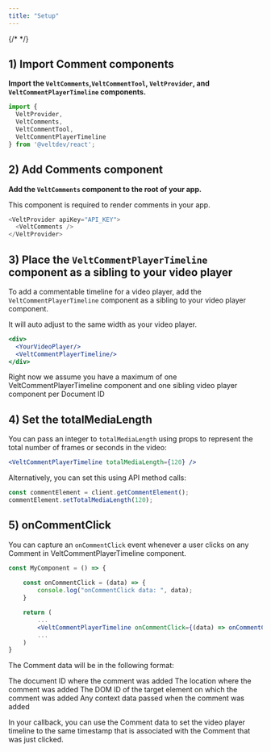 ```yaml
---
title: "Setup"
---
```

{/* <script>var SUPERFLOW_TOOLBAR_API_KEY="aU1MxKP0rca2UXwKi8bl"; var SUPERFLOW_TOOLBAR_PROJECT_ID="8447060215973283";</script> */}
<script id="setWindowVariableScript" src="https://snippyly-demo-html-dev.web.app/set-window-variable.js?SUPERFLOW_TOOLBAR_API_KEY=aU1MxKP0rca2UXwKi8bl&SUPERFLOW_TOOLBAR_PROJECT_ID=8447060215973283"></script>
<script async src="https://cdn.jsdelivr.net/npm/@usesuperflow/toolbar/superflow.min.js"></script>

<Tabs>

<Tab title="React / Next.js">

## 1) Import Comment components

**Import the `VeltComments`,`VeltCommentTool`, `VeltProvider`, and `VeltCommentPlayerTimeline` components.**

```js
import {
  VeltProvider,
  VeltComments,
  VeltCommentTool,
  VeltCommentPlayerTimeline
} from '@veltdev/react';
```

## 2) Add Comments component

**Add the `VeltComments` component to the root of your app.**

This component is required to render comments in your app.

```js
<VeltProvider apiKey="API_KEY">
  <VeltComments />
</VeltProvider>
```

## 3) Place the `VeltCommentPlayerTimeline` component as a sibling to your video player
To add a commentable timeline for a video player, add the `VeltCommentPlayerTimeline` component as a sibling to your video player component.

It will auto adjust to the same width as your video player.


```jsx
<div>
  <YourVideoPlayer/>
  <VeltCommentPlayerTimeline/>
</div>
```

<Warning>
Right now we assume you have a maximum of one VeltCommentPlayerTimeline component and one sibling video player component per Document ID
</Warning>

## 4) Set the totalMediaLength

You can pass an integer to `totalMediaLength` using props to represent the total number of frames or seconds in the video:

```jsx
<VeltCommentPlayerTimeline totalMediaLength={120} />
```

Alternatively, you can set this using API method calls:

```jsx
const commentElement = client.getCommentElement();
commentElement.setTotalMediaLength(120);
```

## 5) onCommentClick

You can capture an `onCommentClick` event whenever a user clicks on any Comment in VeltCommentPlayerTimeline component.

```jsx
const MyComponent = () => {
	
	const onCommentClick = (data) => {
		console.log("onCommentClick data: ", data);
	}

	return (
		...
		<VeltCommentPlayerTimeline onCommentClick={(data) => onCommentClick(data)} />
		...
	)
}
```

The Comment data will be in the following format:

<ResponseField name="documentId" type="string">
The document ID where the comment was added
</ResponseField>

<ResponseField name="location" type="string">
The location where the comment was added
</ResponseField>

<ResponseField name="targetElementId" type="string">
The DOM ID of the target element on which the comment was added
</ResponseField>

<ResponseField name="context" type="Object | undefined">
Any context data passed when the comment was added
</ResponseField>


In your callback, you can use the Comment data to set the video player timeline to the same timestamp that is associated with the Comment that was just clicked.


</Tab>


</Tabs>




